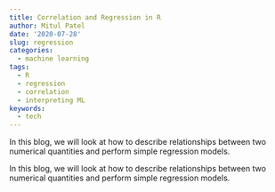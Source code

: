 ```yaml
---
title: Correlation and Regression in R
author: Mitul Patel
date: '2020-07-28'
slug: regression
categories:
  - machine learning
tags:
  - R
  - regression
  - correlation
  - interpreting ML
keywords:
  - tech
---
```


In this blog, we will look at how to describe relationships between two numerical quantities and perform simple regression models.
<!--more-->

In this blog, we will look at how to describe relationships between two numerical quantities and perform simple regression models.

```r

```

